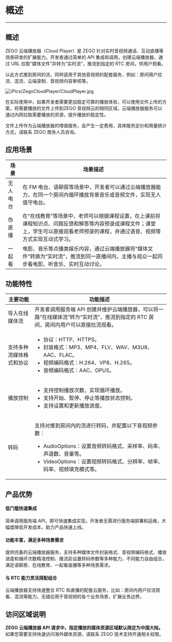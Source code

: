 # 概述

- - -

## 概述

ZEGO 云端播放器（Cloud Player）是 ZEGO 针对实时音视频通话、互动直播等场景研发的扩展能力。开发者通过简单的 API 集成和调用，创建云端播放器，通过 URL 拉取“媒体文件”并转为“实时流”，推流到指定的 RTC 房间，供用户观看。

以此方式推到房间的流，同样适用于其他音视频的配套服务，例如：房间用户拉流、混流、云端录制、音视频内容审核等。

![/Pics/ZegoCloudPlayer/CloudPlayer.jpg](http://doc.oa.zego.im/Pics/ZegoCloudPlayer/CloudPlayer.jpg)

在实际使用中，如果开发者需要更加稳定可靠的播放体验，可以使用文件上传的方案，将需要播放的文件上传到ZEGO 音视频云的相同区域，云端播放器服务可以通过内网拉取需要播放的资源，提升播放的稳定性。

文件上传作为云端播放器的增值服务，会产生一定费用，具体服务定价和用量统计方式，请联系 ZEGO 商务人员咨询。

## 应用场景

|场景   | 场景描述|
| ------------ | ------------ |
|  无人电台 | 在 FM 电台、语聊房等场景中，开发者可以通过云端播放器能力，在同一个房间内循环播放背景音乐或音频文件，实现无人值守电台。 |
| 伪直播  |  在“在线教育”等场景中，老师可以根据课程设置，在上课前将课程知识点、问题反馈和解答等内容预录成课程文件；课堂上，学生可以直接观看老师预录的课程，并通过语音、视频等方式实现互动式学习。 |
|  一起看 |  电影、音乐等点播类娱乐内容，通过云端播放器将“媒体文件”转换为“实时流”，推流到同一直播间内，主播与观众一起同步看电影、听音乐、实时互动讨论。 |

## 功能特性

|主要功能   | 功能描述|
| ------------ | ------------ |
| 导入在线媒体流 | 开发者调用服务端 API 创建并维护云端播放器，可以将一路“在线媒体流”转为“实时流”，推流到指定的 RTC 房间，房间内用户可以直接拉流观看。  |
| 支持多种流媒体格式和协议  | <ul><li>协议：HTTP、HTTPS。</li><li>封装格式：MP3、MP4、FLV、WAV、M3U8、AAC、FLAC。</li><li>视频编码格式：H.264、VP8、H.265。</li><li>音频编码格式：AAC、OPUS。</li></ul> |
|  播放控制 | <ul><li>支持控制播放次数，实现循环播放。</li><li>支持开始、暂停、停止等播放状态控制。</li><li>支持设置和更新播放进度。 </li></ul>|
|  转码 | <p>支持对推到房间内的流进行转码，并配置以下音视频参数：</p><ul><li>AudioOptions：设置音频转码格式、采样率、码率、声道数、音量等。</li><li>VideoOptions：设置视频转码格式、分辨率、帧率、码率、视频填充模式等。</li></ul> |

## 产品优势

#### 低门槛快速集成

简单调用服务端 API，即可快速集成实现，开发者无需进行服务端部署和运维，大幅度降低开发成本，助力产品快速上线。

#### 功能丰富，满足多种场景需求

提供完备的云端播放器服务，支持多种媒体文件封装格式、音视频编码格式、播放进度和循环次数精准控制、推流前设置转码参数等多种能力，不同能力自由组合，满足语聊房、在线教育、一起看直播等多种场景需求。

#### 与 RTC 能力灵活搭配组合

云端播放器支持快速整合 RTC 和直播的配套云服务，比如：房间内用户拉流观看、混流等能力，无缝应用于音视频的各个业务场景，扩展业务边界。


## 访问区域说明

**ZEGO 云端播放器 API 请求中，指定播放的媒体资源区域默认限定为中国大陆。** 如果您需要支持快速访问海外媒体资源，请联系 ZEGO 技术支持开通相关权限。
